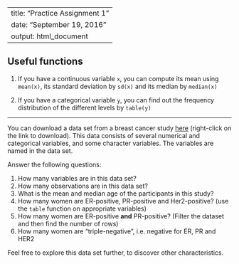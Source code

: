 --
title: "Practice Assignment 1"
date: "September 19, 2016"
output: html_document
---


## Useful functions

1. If you have a continuous variable `x`, you can compute its mean using `mean(x)`, its
standard deviation by `sd(x)` and its median by `median(x)`

2. If you have a categorical variable `y`, you can find out the frequency 
distribution of the different levels by `table(y)`

-------------

You can download a data set from a breast cancer study [here]('clinical_data_breast_cancer_modified.csv) (right-click on the link to download). 
This data consists of several numerical and categorical variables, and some character variables. The variables are named in 
the data set. 

Answer the following questions:

1. How many variables are in this data set?
2. How many observations are in this data set?
3. What is the mean and median age of the participants in this study?
4. How many women are ER-positive, PR-positive and Her2-positive? (use the `table` function on appropriate variables)
5. How many women are ER-positive __and__ PR-positive? (Filter the dataset and then find the number of rows)
6. How many women are "triple-negative", i.e. negative for ER, PR and HER2

Feel free to explore this data set further, to discover other characteristics. 
